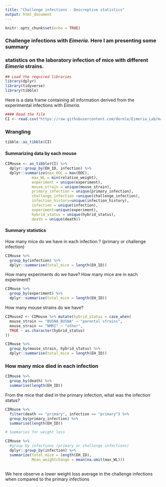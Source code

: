 ```yaml
---
title: "Challenge infections - Descreptive statistics"
output: html_document
---
```


```r
knitr::opts_chunk$set(echo = TRUE)
```

### Challenge infections with *Eimeria*. Here I am presenting some summary 
### statistics on the laboratory infection of mice with different *Eimeria* strains.


```r
## Load the required libraries
library(dplyr)
library(tidyverse)
library(tibble)
```

Here is a data frame containing all information derived from the experimental infections
with *Eimeria*.
```r
#### Read the file
CI <- read.csv("https://raw.githubusercontent.com/derele/Eimeria_Lab/master/data_products/Challenge_infections.csv")
```

### Wrangling
```r
tibble::as_tibble(CI)
```


#### Summarizing data by each mouse

```r
CIMouse <- as_tibble(CI) %>%
  dplyr::group_by(EH_ID, infection) %>%
  dplyr::summarize(max_OOC = max(OOC),
            max_WL = min(relative_weight),
            experiment = unique(experiment),
            mouse_strain = unique(mouse_strain),
            primary_infection = unique(primary_infection),
            challenge_infection =unique(challenge_infection),
            infection_history=unique(infection_history),
            infection = unique(infection),
            experiment=unique(experiment),
            hybrid_status = unique(hybrid_status),
            death = unique(death))
```
#### Summary statistics

How many mice do we have in each infection ? (primary or challenge infection)
```r
CIMouse %>% 
  group_by(infection) %>%
  dplyr::summarise(total_mice = length(EH_ID))
```
How many experiments do we have? How many mice are in each experiment?
```r
CIMouse %>% 
  group_by(experiment) %>%
  dplyr::summarise(total_mice = length(EH_ID))
```

How many mouse strains do we have? 
```r
CIMouse2 <- CIMouse %>% mutate(hybrid_status = case_when(
  mouse_strain == "BUSNA_BUSNA" ~ "parental strains",
  mouse_strain == "NMRI" ~ "other",
  TRUE ~ as.character(hybrid_status)
))

CIMouse %>%
  group_by(mouse_strain, hybrid_status) %>%
  dplyr::summarise(total_mice = length(EH_ID))
```


### How many mice died in each infection
```r
CIMouse %>% 
  group_by(death) %>%
  summarise(length(EH_ID))
```
From the mice that died in the primary infection, what was the infection status?

```r
CIMouse %>%
  filter(death == "primary", infection == "primary") %>%
  group_by(primary_infection) %>%
  summarise(length(EH_ID))
```


```r

# Summaries for weight loss

CIMouse %>%
  #group by infections (primary or challenge infections)
  dplyr::group_by(infection) %>%
  summarize(total_mice = length(EH_ID),
            Mean_weightchange = mean(na.omit(max_WL)))
  
```
We here observe a lower weight loss average in the challenge infections when
compared to the primary infections



